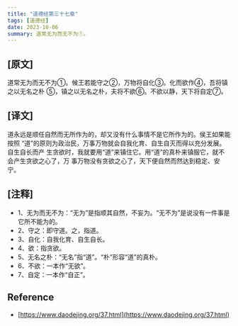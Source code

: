 ```yaml
---
title: "道德经第三十七章"
tags: [道德经]
date: 2023-10-06
summary: 道常无为而无不为①。
---
```


## [原文]

道常无为而无不为①。候王若能守之②，万物将自化③。化而欲作④，吾将镇之以无名之朴
⑤，镇之以无名之朴，夫将不欲⑥。不欲以静，天下将自定⑦。

## [译文]

道永远是顺任自然而无所作为的，却又没有什么事情不是它所作为的。侯王如果能按照
“道”的原则为政治民，万事万物就会自我化育、自生自灭而得以充分发展。自生自长而产
生贪欲时，我就要用“道”来镇住它。用“道”的真朴来镇服它，就不会产生贪欲之心了，万
事万物没有贪欲之心了，天下便自然而然达到稳定、安宁。

## [注释]

- 1、无为而无不为：“无为”是指顺其自然，不妄为。“无不为”是说没有一件事是它所不能为的。
- 2、守之：即守道。之，指道。
- 3、自化：自我化育、自生自长。
- 4、欲：指贪欲。
- 5、无名之朴：“无名”指“道”。“朴”形容“道”的真朴。
- 6、不欲：一本作“无欲”。
- 7、自定：一本作“自正”。

## Reference

- [https://www.daodejing.org/37.html](https://www.daodejing.org/37.html)